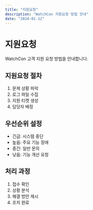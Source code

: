 ```yaml
---
title: "지원요청"
description: "WatchCon 지원요청 방법 안내"
date: "2024-01-12"
---
```


# 지원요청

WatchCon 고객 지원 요청 방법을 안내합니다.

## 지원요청 절차

1. 문제 상황 파악
2. 로그 파일 수집
3. 지원 티켓 생성
4. 담당자 배정

## 우선순위 설정

- 긴급: 시스템 중단
- 높음: 주요 기능 장애
- 중간: 일반 문의
- 낮음: 기능 개선 요청

## 처리 과정

1. 접수 확인
2. 상황 분석
3. 해결 방안 제시
4. 조치 완료

